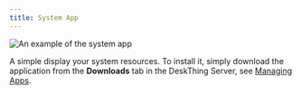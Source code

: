 ```yaml
---
title: System App
---
```



<Image src={System_App} alt="An example of the system app" loading="eager" />

A simple display your system resources. To install it, simply download the application from the **Downloads** tab in the DeskThing Server, see [Managing Apps](/thinglabs-apps/deskthing/managing-apps).

